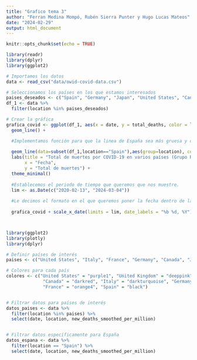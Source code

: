 ```yaml
---
title: "Grafico tema 3"
author: "Ferran Medina Mompó, Rubén Sierra Punter y Hugo Lucas Mateos"
date: "2024-02-29"
output: html_document
---
```


```r
knitr::opts_chunk$set(echo = TRUE)
```

```r
library(readr)
library(dplyr)
library(ggplot2)

# Importamos los datos
data <- read_csv("data/owid-covid-data.csv")

# Seleccionamos los países en los que estamos interesados
paises_deseados <- c("Spain", "Germany", "Japan", "United States", "Canada", "France", "Italy", "United Kingdom")
df_1 <- data %>%
  filter(location %in% paises_deseados)

# Crear la gráfica
grafica_covid <- ggplot(df_1, aes(x = date, y = total_deaths, color = location)) + 
  geom_line() +

  #Implementamos función para que la linea de España sea más gruesa y de color rojo.
  
  geom_line(data=subset(df_1,location=="Spain"),aes(group=location), color="red", size=1.5)
  labs(title = "Total de muertes por COVID-19 en varios países (Grupo R)",
       x = "Fecha",
       y = "Total de muertes") +
  theme_minimal()
  
  #Establecemos el periodo de tiempo que queremos que nos muestre.
  lim <- as.Date(c("2020-02-13", "2024-03-04"))
  
  #Le decimos el formato en el que queremos poner la fecha dentro de la gráfica.
  
  grafica_covid + scale_x_date(limits = lim, date_labels = "%b %d, %Y")




```

```r
library(ggplot2)
library(plotly)
library(dplyr)

# Definir países de interés
paises <- c("United States", "Italy", "France", "Germany", "Canada", "Japan", "United Kingdom", "Spain")

# Colores para cada país
colores <- c("United States" = "purple1", "United Kingdom" = "deeppink", "Japan" = "azure4", 
              "Canada" = "darkred", "Italy" = "darkturquoise", "Germany" = "chartreuse4", 
              "France" = "orange4", "Spain" = "black")


# Filtrar datos para países de interés
datos_paises <- data %>%
  filter(location %in% paises) %>%
  select(date, location, new_deaths_smoothed_per_million)


# Filtrar datos específicamente para España
datos_espana <- data %>%
  filter(location == "Spain") %>%
  select(date, location, new_deaths_smoothed_per_million)

```
